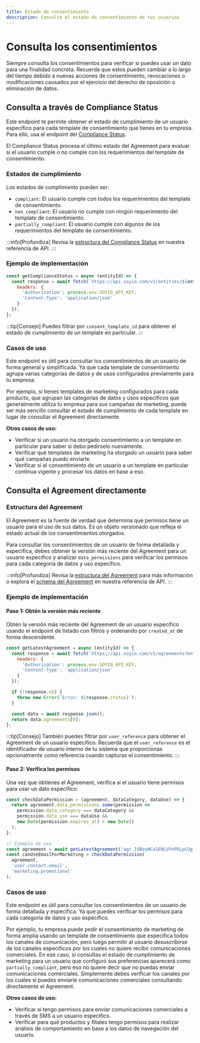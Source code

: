 ```yaml
---
title: Estado de consentimiento
description: Consulta el estado de consentimiento de tus usuarios
---
```



# Consulta los consentimientos

Siempre consulta los consentimientos para verificar si puedes usar un dato para una finalidad concreta. Recuerda que estos pueden cambiar a lo largo del tiempo debido a nuevas acciones de consentimiento, revocaciones o modificaciones causados por el ejercicio del derecho de oposición o eliminación de datos.

## Consulta a través de Compliance Status

Este endpoint te permite obtener el estado de cumplimiento de un usuario específico para cada template de consentimiento que tienes en tu empresa. Para ello, usa el endpoint del [Compliance Status](../../api/resources/get-entity-agreement-compliance-statuses.api.mdx).

El Compliance Status procesa el último estado del Agreement para evaluar si el usuario cumple o no cumple con los requerimientos del template de consentimiento.

### Estados de cumplimiento

Los estados de cumplimiento pueden ser:
- `compliant`: El usuario cumple con todos los requerimientos del template de consentimiento.
- `non_compliant`: El usuario no cumple con ningún requerimiento del template de consentimiento.
- `partially_compliant`: El usuario cumple con algunos de los requerimientos del template de consentimiento.

:::info[Profundiza]
Revisa la [estructura del Compliance Status](/docs/api/resources/schemas/compliancestatus) en nuestra referencia de API.
:::

### Ejemplo de implementación

```javascript title="Obtener el estado de cumplimiento para cada template de consentimiento"
const getComplianceStatus = async (entityId) => {
  const response = await fetch(`https://api.soyio.com/v1/entities/${entityId}/agreement/compliance_statuses`, {
    headers: {
      'Authorization': process.env.SOYIO_API_KEY,
      'Content-Type': 'application/json'
    }
  });
};
```

:::tip[Consejo]
Puedes filtrar por `consent_template_id` para obtener el estado de cumplimiento de un template en particular.
:::

### Casos de uso

Este endpoint es útil para consultar los consentimientos de un usuario de forma general y simplificada. Ya que cada template de consentimiento agrupa varias categorías de datos y de usos configurados previamente para tu empresa.

Por ejemplo, si tienes templates de marketing configurados para cada producto, que agrupan las categorías de datos y usos específicos que generalmente utiliza tu empresa para sus campañas de marketing, puede ser más sencillo consultar el estado de cumplimiento de cada template en lugar de consultar el Agreement directamente.

**Otros casos de uso:**
- Verificar si un usuario ha otorgado consentimiento a un template en particular para saber si debo pedírselo nuevamente.
- Verificar qué templates de marketing ha otorgado un usuario para saber qué campañas puedo enviarle.
- Verificar si el consentimiento de un usuario a un template en particular continua vigente y procesar los datos en base a eso.

## Consulta el Agreement directamente

### Estructura del Agreement

El Agreement es la fuente de verdad que determina qué permisos tiene un usuario para el uso de sus datos. Es un objeto versionado que refleja el estado actual de los consentimientos otorgados.

Para consultar los consentimientos de un usuario de forma detallada y específica, debes obtener la versión más reciente del Agreement para un usuario específico y analizar `data_permissions` para verificar los permisos para cada categoría de datos y uso específico.

:::info[Profundiza]
Revisa la [estructura del Agreement](/docs/integration-guide/concepts/agreement) para más información o explora el [schema del Agreement](/docs/api/resources/schemas/agreement) en nuestra referencia de API.
:::

### Ejemplo de implementación

#### Paso 1: Obtén la versión más reciente

Obtén la versión más reciente del Agreement de un usuario específico usando el endpoint de listado con filtros y ordenando por `created_at` de forma descendente.

```javascript title="Obtener la versión más reciente del Agreement por entity_id"
const getLatestAgreement = async (entityId) => {
  const response = await fetch(`https://api.soyio.com/v1/agreements?entity_id=${entityId}&order_by=created_at DESC`, {
    headers: {
      'Authorization': process.env.SOYIO_API_KEY,
      'Content-Type': 'application/json'
    }
  });

  if (!response.ok) {
    throw new Error(`Error: ${response.status}`);
  }

  const data = await response.json();
  return data.agreements[0];
};
```

:::tip[Consejo]
También puedes filtrar por `user_reference` para obtener el Agreement de un usuario específico. Recuerda que el `user_reference` es el identificador de usuario interno de tu sistema que proporcionas opcionalmente como referencia cuando capturas el consentimiento.
:::

#### Paso 2: Verifica los permisos
Una vez que obtienes el Agreement, verifica si el usuario tiene permisos para usar un dato específico:

```javascript title="Verificar permiso de uso de datos"
const checkDataPermission = (agreement, dataCategory, dataUse) => {
  return agreement.data_permissions.some(permission =>
    permission.data_category === dataCategory &&
    permission.data_use === dataUse &&
    new Date(permission.expires_at) > new Date()
  );
};

// Ejemplo de uso
const agreement = await getLatestAgreement('agr_IdBeyWCa1ENLUYnPRLpCUg');
const canUseEmailForMarketing = checkDataPermission(
  agreement,
  'user.contact.email',
  'marketing.promotional'
);
```

### Casos de uso

Este endpoint es útil para consultar los consentimientos de un usuario de forma detallada y específica. Ya que puedes verificar los permisos para cada categoría de datos y uso específico.

Por ejemplo, tu empresa puede pedir el consentimiento de marketing de forma amplia usando un template de consentimiento que especifica todos los canales de comunicación, pero luego permitir al usuario desuscribirse de los canales específicos por los cuales no quiere recibir comunicaciones comerciales. En ese caso, si consultas el estado de cumplimiento de marketing para un usuario que configuró sus preferencias aparecerá como `partially_compliant`, pero eso no quiere decir que no puedas enviar comunicaciones comerciales. Simplemente debes verificar los canales por los cuales si puedes enviarle comunicaciones comerciales consultando directamente el Agreement.

**Otros casos de uso:**
- Verificar si tengo permisos para enviar comunicaciones comerciales a través de SMS a un usuario específico.
- Verificar para qué productos y filiales tengo permisos para realizar análisis de comportamiento en base a los datos de navegación del usuario.